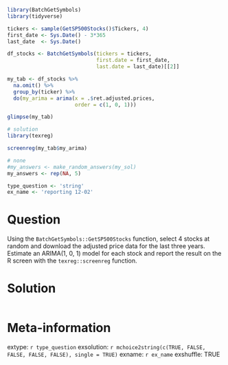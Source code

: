 ```r
library(BatchGetSymbols)
library(tidyverse)

tickers <- sample(GetSP500Stocks()$Tickers, 4)
first_date <- Sys.Date() - 3*365
last_date  <- Sys.Date()

df_stocks <- BatchGetSymbols(tickers = tickers, 
                             first.date = first_date, 
                             last.date = last_date)[[2]]

my_tab <- df_stocks %>%
  na.omit() %>%
  group_by(ticker) %>%
  do(my_arima = arima(x = .$ret.adjusted.prices, 
                      order = c(1, 0, 1))) 

glimpse(my_tab)

# solution
library(texreg)

screenreg(my_tab$my_arima)
```

```r
# none
#my_answers <- make_random_answers(my_sol)
my_answers <- rep(NA, 5)

type_question <- 'string'
ex_name <- 'reporting 12-02'
```

Question
========

Using the `BatchGetSymbols::GetSP500Stocks` function, select 4 stocks at random and download the adjusted price data for the last three years. Estimate an ARIMA(1, 0, 1) model for each stock and report the result on the R screen with the `texreg::screenreg` function.


Solution
================

```r
```


Meta-information
================
extype: `r type_question`
exsolution: `r mchoice2string(c(TRUE, FALSE, FALSE, FALSE, FALSE), single = TRUE)`
exname: `r ex_name`
exshuffle: TRUE

